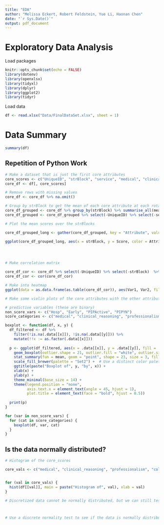 ```yaml
---
title: "EDA"
author: "Melissa Eckert, Robert Feldstein, Yue Li, Haonan Chen"
date: "`r Sys.Date()`"
output: pdf_document
---
```

# Exploratory Data Analysis

Load packages
```r
knitr::opts_chunk$set(echo = FALSE)
library(dotenv)
library(openxlsx)
library(tidyxl)
library(dplyr)
library(ggplot2)
library(tidyr)
```

Load data 
```r
df <- read.xlsx("Data/FinalDataSet.xlsx", sheet = 1)
```

# Data Summary

```r
summary(df)
```

## Repetition of Python Work

```r

# Make a dataset that is just the first core attributes 
core_scores <- c("UniqueID", "strBlock", "service", "medical", "clinical_reasoning", "professionalism", "collaboration")
core_df <- df[, core_scores]

# Remove rows with missing values
core_df <- core_df %>% na.omit()

# Group by strBlock to get the mean of each core attribute at each rotation
core_df_grouped <- core_df %>% group_by(strBlock) %>% summarise_all(mean)
core_df_grouped <- core_df_grouped %>% select(-UniqueID) %>% select(-service)

# Plot the mean scores over the strBlocks

core_df_grouped_long <- gather(core_df_grouped, key = "Attribute", value = "Score", -strBlock)

ggplot(core_df_grouped_long, aes(x = strBlock, y = Score, color = Attribute)) + geom_line() + geom_point() + labs(title = "Mean Scores of Core Attributes Over Time", x = "Rotation", y = "Mean Score") + theme_minimal()





```

```r
# Make correlation matrix

core_df_cor <- core_df %>% select(-UniqueID) %>% select(-strBlock)  %>% select(-service)
core_df_cor <- cor(core_df_cor)

# Make into heatmap
ggplot(data = as.data.frame(as.table(core_df_cor)), aes(Var1, Var2, fill = Freq)) + geom_tile() + scale_fill_gradient2(low = "blue", high = "red", mid = "white", midpoint = 0) + theme_minimal() + labs(title = "Correlation Matrix of Core Attributes", x = "Attribute", y = "Attribute", fill = "Correlation") + theme(axis.text.x = element_text(angle = 90, hjust = 1))
```

```r
# Make some violin plots of the core attributes with the other attributes 

# predictive variables (these are binary)
non_score_vars <- c("Hosp", "Early", "PIPActive", "PIPYN")
score_categories <- c("medical", "clinical_reasoning", "professionalism", "collaboration")

boxplot <- function(df, x, y) {
  df_filtered <- df %>%
    filter(!is.na(.data[[x]]), !is.na(.data[[y]])) %>%
    mutate(!!x := as.factor(.data[[x]]))
  
  p <- ggplot(df_filtered, aes(x = .data[[x]], y = .data[[y]], fill = .data[[x]])) +
    geom_boxplot(outlier.shape = 21, outlier.fill = "white", outlier.size = 2, width = 0.6) + 
    stat_summary(fun = mean, geom = "point", shape = 23, size = 3, fill = "red") +  # Mean as red diamond
    scale_fill_brewer(palette = "Set2") +  # Use a distinct color palette
    ggtitle(paste("Boxplot of", y, "by", x)) +
    xlab(x) +
    ylab(y) +
    theme_minimal(base_size = 14) +
    theme(legend.position = "none", 
          axis.text.x = element_text(angle = 45, hjust = 1),
          plot.title = element_text(face = "bold", hjust = 0.5))
  
  print(p)
}

for (var in non_score_vars) {
  for (cat in score_categories) {
    boxplot(df, var, cat)
  }
}


```

## Is the data normally distributed?

```r

# Histogram of the core_scores 

core_vals <- c("medical", "clinical_reasoning", "professionalism", "collaboration")


for (val in core_vals) {
  hist(df[[val]], main = paste("Histogram of", val), xlab = val)
}


```


```r
# Discretized data cannot be normally distributed, but we can still test for a different guide of normality



# Use a discrete normality test to see if the data is normally distributed


```




